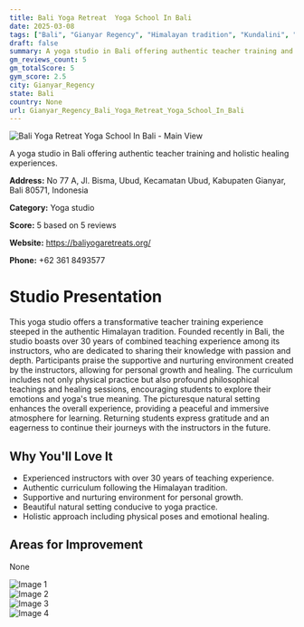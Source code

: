 ```yaml
---
title: Bali Yoga Retreat  Yoga School In Bali
date: 2025-03-08
tags: ["Bali", "Gianyar Regency", "Himalayan tradition", "Kundalini", "philosophy", "authentic atmosphere", "holistic healing", "Gianyar Regency"]  
draft: false
summary: A yoga studio in Bali offering authentic teacher training and holistic healing experiences.
gm_reviews_count: 5
gm_totalScore: 5
gym_score: 2.5
city: Gianyar_Regency
state: Bali
country: None
url: Gianyar_Regency_Bali_Yoga_Retreat_Yoga_School_In_Bali
---
```


<div className="aspect-[16/9] relative my-8">
  <img 
    src="https://lh5.googleusercontent.com/p/AF1QipPzW85z3kGsaJKI9EVE9wrVGPqZoE2bLXA3AVam=w1920-h1080-k-no"
    alt="Bali Yoga Retreat  Yoga School In Bali - Main View"
    className="object-cover absolute inset-0 w-full h-full rounded-lg"
  />
</div>

A yoga studio in Bali offering authentic teacher training and holistic healing experiences.

**Address:** No 77 A, Jl. Bisma, Ubud, Kecamatan Ubud, Kabupaten Gianyar, Bali 80571, Indonesia

**Category:** Yoga studio

**Score:** 5 based on 5 reviews

**Website:** https://baliyogaretreats.org/

**Phone:** +62 361 8493577

# Studio Presentation

This yoga studio offers a transformative teacher training experience steeped in the authentic Himalayan tradition. Founded recently in Bali, the studio boasts over 30 years of combined teaching experience among its instructors, who are dedicated to sharing their knowledge with passion and depth. Participants praise the supportive and nurturing environment created by the instructors, allowing for personal growth and healing. The curriculum includes not only physical practice but also profound philosophical teachings and healing sessions, encouraging students to explore their emotions and yoga's true meaning. The picturesque natural setting enhances the overall experience, providing a peaceful and immersive atmosphere for learning. Returning students express gratitude and an eagerness to continue their journeys with the instructors in the future.

## Why You'll Love It

- Experienced instructors with over 30 years of teaching experience.
- Authentic curriculum following the Himalayan tradition.
- Supportive and nurturing environment for personal growth.
- Beautiful natural setting conducive to yoga practice.
- Holistic approach including physical poses and emotional healing.

## Areas for Improvement

None

<div className="grid grid-cols-1 xl:grid-cols-2 gap-4 my-8">
<div className="aspect-[4/3] relative"><img src="https://lh5.googleusercontent.com/p/AF1QipPCHfDmyhERrwjlpSNbPnOOu-Mh2a7jkfKCY9wV=w1920-h1080-k-no" alt="Image 1" className="object-cover absolute inset-0 w-full h-full rounded-lg" /></div>
<div className="aspect-[4/3] relative"><img src="https://lh5.googleusercontent.com/p/AF1QipOOWeL-rx3d_wsYD9vZ-0-1788NKYuc5ukg85Ql=w1920-h1080-k-no" alt="Image 2" className="object-cover absolute inset-0 w-full h-full rounded-lg" /></div>
<div className="aspect-[4/3] relative"><img src="https://lh5.googleusercontent.com/p/AF1QipPIjz-GJ51fVfApVQel1DfHnmgmz3PkYuE01Vgt=w1920-h1080-k-no" alt="Image 3" className="object-cover absolute inset-0 w-full h-full rounded-lg" /></div>
<div className="aspect-[4/3] relative"><img src="https://lh5.googleusercontent.com/p/AF1QipOKshZ0mrHsBdGtQCp7JonL6iyzuzExTJY7zIhG=w1920-h1080-k-no" alt="Image 4" className="object-cover absolute inset-0 w-full h-full rounded-lg" /></div>
</div>